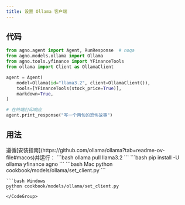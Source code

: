 ```yaml
---
title: 设置 Ollama 客户端
---
```


## 代码

```python cookbook/models/ollama/set_client.py
from agno.agent import Agent, RunResponse  # noqa
from agno.models.ollama import Ollama
from agno.tools.yfinance import YFinanceTools
from ollama import Client as OllamaClient

agent = Agent(
    model=Ollama(id="llama3.2", client=OllamaClient()),
    tools=[YFinanceTools(stock_price=True)],
    markdown=True,
)

# 在终端打印响应
agent.print_response("写一个两句的恐怖故事")
```

## 用法

<Steps>
  <Snippet file="create-venv-step.mdx" />

  <Step title="安装 Ollama">
    遵循[安装指南](https://github.com/ollama/ollama?tab=readme-ov-file#macos)并运行：
    ```bash
    ollama pull llama3.2
    ```
  </Step>

  <Step title="安装库">
    ```bash
    pip install -U ollama yfinance agno
    ```
  </Step>

  <Step title="运行 Agent">
    <CodeGroup>
    ```bash Mac
    python cookbook/models/ollama/set_client.py
    ```

    ```bash Windows
    python cookbook/models/ollama/set_client.py
    ```
    </CodeGroup>
  </Step>
</Steps>